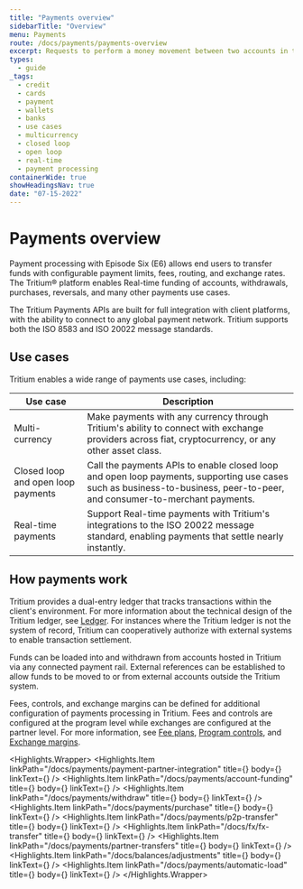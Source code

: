 ```yaml
---
title: "Payments overview"
sidebarTitle: "Overview"
menu: Payments
route: /docs/payments/payments-overview
excerpt: Requests to perform a money movement between two accounts in the ledger.
types: 
  - guide
_tags:
  - credit
  - cards
  - payment
  - wallets
  - banks
  - use cases
  - multicurrency
  - closed loop
  - open loop
  - real-time
  - payment processing
containerWide: true
showHeadingsNav: true
date: "07-15-2022"
---
```



# Payments overview

Payment processing with Episode Six (E6) allows end users to transfer funds with configurable payment limits, fees, routing, and exchange rates. The Tritium® platform enables Real-time funding of accounts, withdrawals, purchases, reversals, and many other payments use cases.

The Tritium Payments APIs are built for full integration with client platforms, with the ability to connect to any global payment network. Tritium supports both the ISO 8583 and ISO 20022 message standards.

## Use cases

Tritium enables a wide range of payments use cases, including:

| Use case | Description |
| ---------- | ------------------- |
| Multi-currency | Make payments with any currency through Tritium's ability to connect with exchange providers across fiat, cryptocurrency, or any other asset class. |
| Closed loop and open loop payments | Call the payments APIs to enable closed loop and open loop payments, supporting use cases such as business-to-business, peer-to-peer, and consumer-to-merchant payments. |
| Real-time payments | Support Real-time payments with Tritium's integrations to the ISO 20022 message standard, enabling payments that settle nearly instantly. |

## How payments work

Tritium provides a dual-entry ledger that tracks transactions within the client's environment. For more information about the technical design of the Tritium ledger, see [Ledger](/docs/system-structure/ledger). For instances where the Tritium ledger is not the system of record, Tritium can cooperatively authorize with external systems to enable transaction settlement.

Funds can be loaded into and withdrawn from accounts hosted in Tritium via any connected payment rail. External references can be established to allow funds to be moved to or from external accounts outside the Tritium system.

Fees, controls, and exchange margins can be defined for additional configuration of payments processing in Tritium. Fees and controls are configured at the program level while exchanges are configured at the partner level. For more information, see [Fee plans](/docs/fees/fee-plans), [Program controls](/docs/controls/program-controls), and [Exchange margins](/docs/fx/exchange-margins).

<Highlights.Wrapper>
    <Highlights.Item
      linkPath="/docs/payments/payment-partner-integration"
      title={<Trans i18nKey="home-resource-1-payments-title" />}
      body={<Trans i18nKey="home-resource-1-payments-body" />}
      linkText={<Trans i18nKey="learn-more" />}
    />
      <Highlights.Item
      linkPath="/docs/payments/account-funding"
      title={<Trans i18nKey="home-resource-2-payments-title" />}
      body={<Trans i18nKey="home-resource-2-payments-body" />}
      linkText={<Trans i18nKey="learn-more" />}
    />
    <Highlights.Item
      linkPath="/docs/payments/withdraw"
      title={<Trans i18nKey="home-resource-3-payments-title" />}
      body={<Trans i18nKey="home-resource-3-payments-body" />}
      linkText={<Trans i18nKey="learn-more" />}
    />
    <Highlights.Item
      linkPath="/docs/payments/purchase"
      title={<Trans i18nKey="home-resource-4-payments-title" />}
      body={<Trans i18nKey="home-resource-4-payments-body" />}
      linkText={<Trans i18nKey="learn-more" />}
    />
    <Highlights.Item
      linkPath="/docs/payments/p2p-transfer"
      title={<Trans i18nKey="home-resource-6-payments-title" />}
      body={<Trans i18nKey="home-resource-6-payments-body" />}
      linkText={<Trans i18nKey="learn-more" />}
    />
      <Highlights.Item
      linkPath="/docs/fx/fx-transfer"
      title={<Trans i18nKey="home-resource-7-payments-title" />}
      body={<Trans i18nKey="home-resource-7-payments-body" />}
      linkText={<Trans i18nKey="learn-more" />}
    />
    <Highlights.Item
      linkPath="/docs/payments/partner-transfers"
      title={<Trans i18nKey="home-resource-8-payments-title" />}
      body={<Trans i18nKey="home-resource-8-payments-body" />}
      linkText={<Trans i18nKey="learn-more" />}
    />
    <Highlights.Item
      linkPath="/docs/balances/adjustments"
      title={<Trans i18nKey="home-resource-9-payments-title" />}
      body={<Trans i18nKey="home-resource-9-payments-body" />}
      linkText={<Trans i18nKey="learn-more" />}
    />
        <Highlights.Item
      linkPath="/docs/payments/automatic-load"
      title={<Trans i18nKey="home-resource-10-payments-title" />}
      body={<Trans i18nKey="home-resource-10-payments-body" />}
      linkText={<Trans i18nKey="learn-more" />}
    />
</Highlights.Wrapper>
